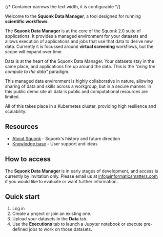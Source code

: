 
<!-- Place all page content inside the <Layout /> Tags -->
<Layout>
{/* Container narrows the text width, it is configurable */}
<Container>

<Grid container spacing={2}>
<Grid item xs={12} sm={6}>

Welcome to the **Squonk Data Manager**, a tool designed for running **scientific workflows**.

The **Squonk Data Manager** is at the core of the Squonk 2.0 suite of applications.
It provides a managed environment for your datasets and allows execution of applications and jobs that use that data to derive new data.
Currently it is focussed around **virtual screening** workflows, but the scope will expand over time.

Data is at the heart of the Squonk Data Manager. Your datasets stay in the same place, and applications fire up around the data. This is the *"bring the compute to the data"* paradigm.

This managed data environment is highly collaborative in nature, allowing sharing of data and skills across a workgroup, but in a secure manner.
In this public demo site all data is public and computational resources are limited.

All of this takes place in a Kubernetes cluster, providing high resilience and scalability.

</Grid>
<Grid item xs={12} sm={6}>

## Resources
* [About Squonk](https://discourse.squonk.it/c/about-squonk/9) - Squonk's history and future direction
* [Knowledge base](https://discourse.squonk.it/c/squonk-data-manager-knowledge-base/14) - User support and ideas

## How to access
The **Squonk Data Manager** is in early stages of development, and access is currently by invitation only.
Please email us at info@informaticsmatters.com if you would like to evaluate or want further information.

## Quick start
1. Log in
2. Create a project or join an existing one.
3. Upload your datasets in the **Data** tab.
4. Use the **Executions** tab to launch a Jupyter notebook or execute pre-defined jobs to work on those datasets.

</Grid>
</Grid>

</Container>
</Layout>
